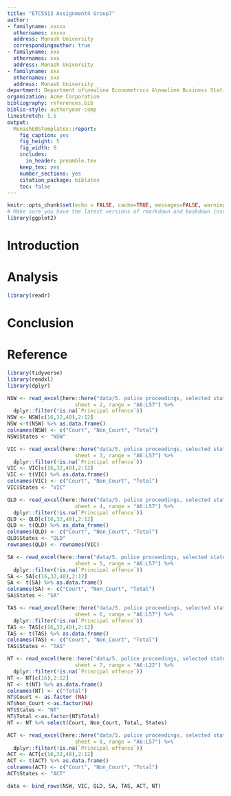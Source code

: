 ```yaml
---
title: "ETC5513 Assignment4 Group7"
author:
- familyname: xxxxx
  othernames: xxxxx
  address: Monash University
  correspondingauthor: true
- familyname: xxx
  othernames: xxx
  address: Monash University
- familyname: xxx
  othernames: xxx
  address: Monash University
department: Department of\newline Econometrics &\newline Business Statistics
organization: Acme Corporation
bibliography: references.bib
biblio-style: authoryear-comp
linestretch: 1.5
output:
  MonashEBSTemplates::report:
    fig_caption: yes
    fig_height: 5
    fig_width: 8
    includes:
      in_header: preamble.tex
    keep_tex: yes
    number_sections: yes
    citation_package: biblatex
    toc: false
---
```


```r
knitr::opts_chunk$set(echo = FALSE, cache=TRUE, messages=FALSE, warning=FALSE)
# Make sure you have the latest versions of rmarkdown and bookdown installed
library(ggplot2)
```


# Introduction

# Analysis

\section*{body 1}

\section*{body 2}

\section*{body 3}

\section*{Police Proceedings}
```r
library(readr)


```
# Conclusion

# Reference


```r
library(tidyverse)
library(readxl)
library(dplyr)
```

```r
NSW <- read_excel(here::here("data/5. police proceedings, selected states and territories.xls"), 
                      sheet = 2, range = "A6:L57") %>% 
  dplyr::filter(!is.na(`Principal offence`))
NSW <- NSW[c(16,32,48),2:12]
NSW <-t(NSW) %>% as.data.frame()
colnames(NSW) <- c("Court", "Non_Court", "Total")
NSW$States <- "NSW"

VIC <- read_excel(here::here("data/5. police proceedings, selected states and territories.xls"), 
                      sheet = 3, range = "A6:L57") %>% 
  dplyr::filter(!is.na(`Principal offence`))
VIC <- VIC[c(16,32,48),2:12]
VIC <- t(VIC) %>% as.data.frame()
colnames(VIC) <- c("Court", "Non_Court", "Total")
VIC$States <- "VIC"

QLD <- read_excel(here::here("data/5. police proceedings, selected states and territories.xls"), 
                      sheet = 4, range = "A6:L57") %>% 
  dplyr::filter(!is.na(`Principal offence`))
QLD <- QLD[c(16,32,48),2:12]
QLD <- t(QLD) %>% as_data_frame()
colnames(QLD) <- c("Court", "Non_Court", "Total")
QLD$States <- "QLD"
rownames(QLD) <- rownames(VIC)

SA <- read_excel(here::here("data/5. police proceedings, selected states and territories.xls"), 
                      sheet = 5, range = "A6:L57") %>% 
  dplyr::filter(!is.na(`Principal offence`))
SA <- SA[c(16,32,48),2:12]
SA <- t(SA) %>% as.data.frame()
colnames(SA) <- c("Court", "Non_Court", "Total")
SA$States <- "SA"

TAS <- read_excel(here::here("data/5. police proceedings, selected states and territories.xls"), 
                      sheet = 6, range = "A6:L57") %>% 
  dplyr::filter(!is.na(`Principal offence`))
TAS <- TAS[c(16,32,48),2:12]
TAS <- t(TAS) %>% as.data.frame()
colnames(TAS) <- c("Court", "Non_Court", "Total") 
TAS$States <- "TAS"

NT <- read_excel(here::here("data/5. police proceedings, selected states and territories.xls"), 
                      sheet = 7, range = "A6:L22") %>% 
  dplyr::filter(!is.na(`Principal offence`))
NT <- NT[c(16),2:12] 
NT <- t(NT) %>% as.data.frame()
colnames(NT) <- c("Total")
NT$Court <- as.factor (NA)
NT$Non_Court <-as.factor(NA)
NT$States <- "NT"
NT$Total <-as.factor(NT$Total)
NT <- NT %>% select(Court, Non_Court, Total, States)

ACT <- read_excel(here::here("data/5. police proceedings, selected states and territories.xls"), 
                      sheet = 8, range = "A6:L57") %>% 
  dplyr::filter(!is.na(`Principal offence`))
ACT <- ACT[c(16,32,48),2:12]
ACT <- t(ACT) %>% as.data.frame()
colnames(ACT) <- c("Court", "Non_Court", "Total")
ACT$States <- "ACT"

data <- bind_rows(NSW, VIC, QLD, SA, TAS, ACT, NT)
```

```r

```
